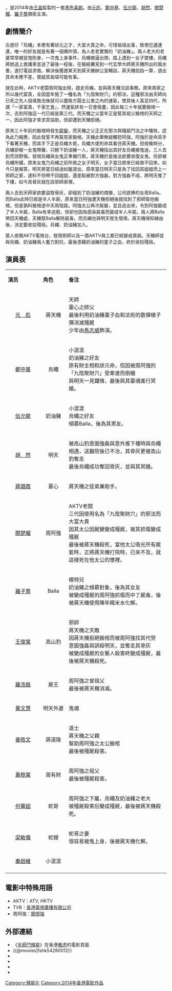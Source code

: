 {{Infobox film
| name            = 天師鬥殭屍
| original_name   = ''{{lang|en|Sifu vs Vampire}}''
| director        = [[陳翊恆|陳翊恆]] 
| producer        = [[王晶|王晶]]
| writer          = 王晶
| starring        = [[元彪|元彪]]<br>[[鄭中基|鄭中基]]<br> [[伍允龍|伍允龍]]<br>[[胡然|胡然]]
| cinematography  = 高照林
| editing         = 李嘉榮
| released        = {{Film date|2014|10|16}}{{flagicon|HK}}
| runtime         = 96分钟
| country         = {{香港電影產地}}
| language        = [[粤语|粤语]]
| budget          =  
| gross           = 
| imdb_id         = tt4280012
}}
{{engname|《天師鬥殭屍》|Sifu vs Vampire}}，是2014年由[[王晶|王晶]]監製的一套[[黑色喜劇|黑色喜劇]]。由[[元彪|元彪]]、[[鄭中基|鄭中基]]、[[伍允龍|伍允龍]]、[[胡然|胡然]]、[[關楚耀|關楚耀]]、[[羅子喬|羅子喬]]領銜主演。

==劇情簡介==
古惑仔「烏蠅」本應有著狀元之才，大富大貴之命，可惜祖墳出事，致使厄運連連，唯一的好友就是有著一個爆炸頭，為人老老實實的「奶油豬」。兩人老大的老婆常常被惡鬼附身，一次鬼上身事件，烏蠅被逼出頭，路上遇到一女子墜樓，烏蠅將她送上救護車並送了最後一程後，在報紙攤見到一代玄學大師蔣天機所出的風水書，遂打電話求救。解決後獲邀某天到蔣天機辦公室暢談，蔣天機掐指一算，道出其命本應不差，懷疑其祖墳可能有事。

就在此時，AKTV老闆周阿強出現，趕走烏蠅，並與蔣天機洽談事務。原來周家之所以幾代富貴，全因當年施了一種名為「九陰聚財穴」的邪法，這種邪法由天師向已死之先人祖墳施法後就可以盡吸方圓五公里之內的運氣，使其後人富足四代，所謂「一家富貴，千家乞食」，然運氣終有一日會吸盡，因此每三十年就要搬棺一次，去到阿強這一代已經是第三代。而天機之父當年正是幫其祖父搬棺的天師之一，因此阿強才來求其協助，但卻遭到天機拒絕。

原來三十年前的搬棺時發生[[屍變|屍變]]，而天機之父正正在那次與殭屍鬥法之中犧牲，認為此乃報應，因此發誓不再幫周家搬棺。天機此舉無疑觸怒阿強，阿強於是命其手下看著天機，而其手下正是烏蠅大佬，烏蠅大佬則命其看住蔣天機。但夜晚時分，烏蠅卻被一女鬼帶離，只餘下奶油豬一人，蔣天機指出其好友烏蠅被鬼迷。三人去到荒郊野嶺，發現烏蠅與女鬼正準備行房。蔣天機於是施法欲要收復女鬼，但卻被烏蠅所攔，原來女鬼乃烏蠅之前所救之女子明天，女子當日原來已經救不回來，如今只是報答，明天將當日經過如盤道出，原來當日明天只是為了找回其姐姐而上一邪師之家，遂料不但帶不回姐姐，還差點被對方強姦，對方強姦不成，將明天推了下樓，如今其骨灰就在該邪師家裡。

兩人去到天師家欲要盜取骨灰，卻碰到了奶油豬的偶像，公司欲捧的女孩Balla。而Balla此時已經是半人半屍，原來當日阿強遭天機拒絕後就找到了邪師幫他搬棺，但是孰料搬棺途中天雨阻路。阿強太公再次屍變，並且逃出來，令到阿強變成了半人半屍，Balla有幸逃脫，但卻也因為感染屍毒而變成半人半屍。兩人將Balla帶回天機處，天機幫Balla解除屍毒，而烏蠅也與明天發生情愫。蔣天機得知緣由後，決定要收拾殘局。烏蠅、奶油豬加入。

眾人夜闖AKTV電視台，發現邪師以及一眾AKTV員工都已經變成喪屍。天機師徒與烏蠅、奶油豬兩人奮力對抗，最後憑藉奶油豬的童子之血，終於收拾殘局。

==演員表==
{|class="wikitable" width="60%"
|- style="background:cornflowerblue; color:white" align="center"
|style="width:14%"|'''演员'''||style="width:10%"|'''角色'''||style="width:40%"|'''备注'''
|-
| <center>[[元彪|元　彪]]<br><small>   || <center> 蔣天機  ||天師<br>靈心之師父<br>最後利用奶油豬童子血和法術的散彈槍子彈消滅殭屍<br>少年由[[馬志威|馬志威]]飾演。
|-
| <center> [[鄭中基|鄭中基]]   || <center>烏蠅 ||小混混<br>奶油豬之好友<br>原有財主相和狀元命，但因被周阿強的「九陰聚財穴」受牽連而倒楣<br>與明天一見鍾情，最後與其靈魂進行冥婚。
|-
| <center>[[伍允龍|伍允龍]]   ||  <center>奶油豬  ||小混混<br>烏蠅之好友<br>傾慕Balla，後為其男友。
|-
| <center>[[胡然|胡　然]]   ||  <center>明天  ||被高山豹意圖強姦與意外推下樓時與烏蠅相遇，送醫院後已不治，其骨灰更被高山豹奪走<br>最後烏蠅成功奪回骨灰，並與其冥婚。
|-
| <center>[[蔣璐霞|蔣璐霞]]  ||  <center>靈心  ||蔣天機之徒弟兼助手。
|-
| <center>[[關楚耀|關楚耀]]  || <center>周阿強  ||AKTV老闆<br>三代因使用名為「九陰聚財穴」的邪法而大富大貴<br>因其太公因屍變變成殭屍，被其抓傷變成殭屍<br>最後被蔣天機殺死，當他太公吸光所有屍氣時，正將蔣天機打飛時，已來不及，就這樣死在他太公的懷裡。
|-
| <center>[[羅子喬|羅子喬]]   ||  <center>Balla  ||模特兒<br>奶油豬之傾慕對象，後為其女友<br>被變成殭屍的周阿強抓傷而中了屍毒，後被蔣天機使用陳年糯米水化解。
|-
| <center>[[王俊棠|王俊棠]] ||  <center>高山豹  ||邪師<br>蔣天機之天敵<br>因蔣天機拒絕搬棺而被周阿強找其代勞<br>意圖強姦與誤殺明天，並奪走其骨灰<br>被變成殭屍的女藝人殺害終變成殭屍，最後被蔣天機殺死。
|-
| <center>[[羅浩銘|羅浩銘]] ||  <center>屍王  ||周阿強之曾祖父<br>最後被蔣天機消滅。
|-
| <center>[[黃文慧|黃文慧]] ||  <center>明天外婆  ||鬼魂  
|-
| <center>[[姜皓文|姜皓文]] ||  <center>蔣道陵  ||道士<br>蔣天機之父親<br>幫助周阿強之太公搬棺<br>最後被殭屍殺害。
|- 
| <center>[[黃樹棠|黃樹棠]] ||  <center>周有財  ||周阿強之祖父<br>最後被殭屍殺害。
|- 
| <center>[[何華超|何華超]] ||  <center>蛇哥  ||周阿強之下屬，烏蠅及奶油豬之老大<br>被殭屍殺害后變成殭屍，最後被蔣天機殺死。
|-
| <center>[[梁敏儀|梁敏儀]] ||  <center>蛇嫂  ||蛇哥之妻<br>很容易被鬼上身，後被蔣天機化解。
|-
| <center>[[秦啟維|秦啟維]] ||  <center>小混混  || 
|-
|}

==電影中特殊用語==
*AKTV：ATV, HKTV
*TVB：[[香港電視廣播有限公司|香港電視廣播有限公司]]
*周阿強：[[簡悅強|簡悅強]]

==外部連結==
*《[https://hk.movies.yahoo.net/movie/details/24879-%E5%A4%A9%E5%B8%AB%E9%AC%A5%E6%AE%AD%E5%B1%8D 天師鬥殭屍]》在香港[[雅虎|雅虎]]的電影頁面{{zh-hk}}
*{{@movies|fshk54280012}}
*{{hkmdb title|17105}}
*{{mtime|127738}}
*{{douban}}
*{{imdb title|4280012}}

{{電影台灣首播
|電視台={{flagicon|Taiwan}} 台灣 [[衛視電影台|衛視電影台]]
|播放檔次=週六晚間9點全台首播
|節目名稱=天師鬥殭屍
|日期=2015.06.20
}}
{{殭屍片系列}}
[[Category:殭屍片|Category:殭屍片]]
[[Category:2014年香港電影作品|Category:2014年香港電影作品]]